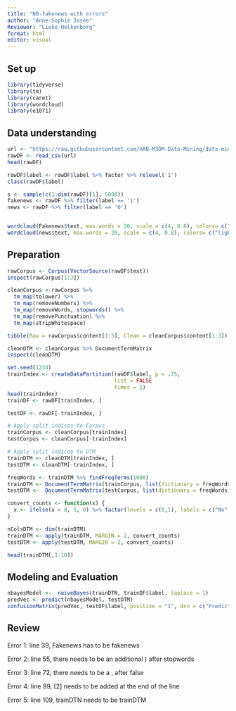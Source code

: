 ```yaml
---
title: "NB-fakenews with errors"
author: "Anne-Sophie Josée"
Reviewer: "Lieke Holkenborg"
format: html
editor: visual
---
```


## Set up

```r
library(tidyverse)
library(tm)
library(caret)
library(wordcloud)
library(e1071)
```

## Data understanding

```r
url <- "https://raw.githubusercontent.com/HAN-M3DM-Data-Mining/data-mining-s1y2223-Anne-Sophie31/master/datasets/NB-fakenews.csv"
rawDF <- read_csv(url)
head(rawDF)
```

```r
rawDF$label <- rawDF$label %>% factor %>% relevel('1')
class(rawDF$label)
```

```r

s <- sample(c(1:dim(rawDF)[1], 5000))
fakenews <- rawDF %>% filter(label == '1')
news <- rawDF %>% filter(label == '0')


wordcloud(Fakenews$text, max.words = 20, scale = c(4, 0.8), colors= c("indianred1","indianred2","indianred3","indianred"))
wordcloud(news$text, max.words = 20, scale = c(4, 0.8), colors= c("lightsteelblue1","lightsteelblue2","lightsteelblue3","lightsteelblue"))

```

## Preparation

```r
rawCorpus <- Corpus(VectorSource(rawDF$text))
inspect(rawCorpus[1:3])
```

```r
cleanCorpus <-rawCorpus %>%
  tm_map(tolower) %>% 
  tm_map(removeNumbers) %>%
  tm_map(removeWords, stopwords() %>% 
  tm_map(removePunctuation) %>% 
  tm_map(stripWhitespace)
```

```r
tibble(Raw = rawCorpus$content[1:3], Clean = cleanCorpus$content[1:3])
```

```r
cleanDTM <- cleanCorpus %>% DocumentTermMatrix
inspect(cleanDTM)
```

```r
set.seed(1234)
trainIndex <- createDataPartition(rawDF$label, p = .75, 
                                  list = FALSE 
                                  times = 1)
head(trainIndex)
trainDF <- rawDF[trainIndex, ]

testDF <- rawDF[-trainIndex, ]

# Apply split indices to Corpus
trainCorpus <- cleanCorpus[trainIndex]
testCorpus <- cleanCorpus[-trainIndex]

# Apply split indices to DTM
trainDTM <- cleanDTM[trainIndex, ]
testDTM <- cleanDTM[-trainIndex, ]
```

```r
freqWords <- trainDTM %>% findFreqTerms(1000)
trainDTM <- DocumentTermMatrix(trainCorpus, list(dictionary = freqWords))
testDTM <-  DocumentTermMatrix(testCorpus, list(dictionary = freqWords))
```

```r
convert_counts <- function(x) {
  x <- ifelse(x > 0, 1, 0) %>% factor(levels = c(0,1), labels = c("No", "Yes"))
}

nColsDTM <- dim(trainDTM)
trainDTM <- apply(trainDTM, MARGIN = 2, convert_counts)
testDTM <- apply(testDTM, MARGIN = 2, convert_counts)

head(trainDTM[,1:10])
```

## Modeling and Evaluation

```r
nbayesModel <-  naiveBayes(trainDTN, trainDF$label, laplace = 1)
predVec <- predict(nbayesModel, testDTM)
confusionMatrix(predVec, testDF$label, positive = "1", dnn = c("Prediction", "True"))
```

## Review
Error 1: line 39, Fakenews has to be fakenews

Error 2: line 55, there needs to be an additional ) after stopwords

Error 3: line 72, there needs to be a , after false

Error 4: line 99, [2] needs to be added at the end of the line

Error 5: line 109, trainDTN needs to be trainDTM



